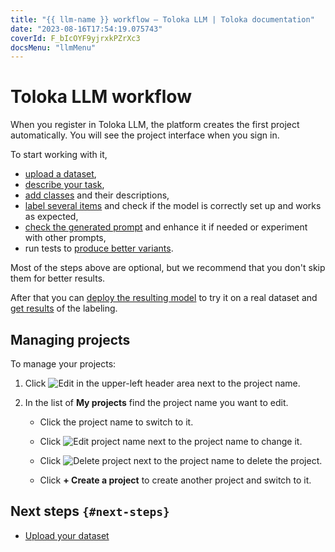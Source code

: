 ```yaml
---
title: "{{ llm-name }} workflow — Toloka LLM | Toloka documentation"
date: "2023-08-16T17:54:19.075743"
coverId: F_bIcOYF9yjrxkPZrXc3
docsMenu: "llmMenu"
---
```


# Toloka LLM workflow

When you register in Toloka LLM, the platform creates the first project automatically. You will see the project interface when you sign in.

To start working with it,

- [upload a dataset](/docs/toloka-llm/dataset),
- [describe your task](/docs/toloka-llm/task-description),
- [add classes](/docs/toloka-llm/classes) and their descriptions,
- [label several items](/docs/toloka-llm/classes#label-classes) and check if the model is correctly set up and works as expected,
- [check the generated prompt](/docs/toloka-llm/prompt) and enhance it if needed or experiment with other prompts,
- run tests to [produce better variants](/docs/toloka-llm/variants).

<Note mode="note" title="Note">

Most of the steps above are optional, but we recommend that you don't skip them for better results.

</Note>

After that you can [deploy the resulting model](/docs/toloka-llm/deploy) to try it on a real dataset and [get results](/docs/toloka-llm/results) of the labeling.

## Managing projects

To manage your projects:

1. Click <img src="https://toloka.ai/files/edit.svg" alt="Edit" /> in the upper-left header area next to the project name.

1. In the list of **My projects** find the project name you want to edit.

    - Click the project name to switch to it.

    - Click <img src="https://toloka.ai/files/edit.svg" alt="Edit project name" /> next to the project name to change it.

    - Click <img src="https://toloka.ai/files/delete.svg" alt="Delete project" /> next to the project name to delete the project.

    - Click **+ Create a project** to create another project and switch to it.

## Next steps `{#next-steps}`

- [Upload your dataset](/docs/toloka-llm/dataset)